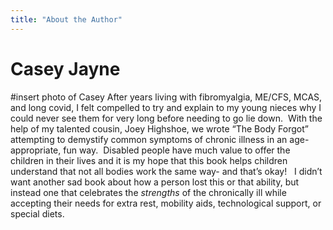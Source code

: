 ```yaml
---
title: "About the Author"
---
```


# Casey Jayne
#insert photo of Casey
After years living with fibromyalgia, ME/CFS, MCAS, and long covid, I felt compelled to try and explain to my young nieces why I could never see them for very long before needing to go lie down.  With the help of my talented cousin, Joey Highshoe, we wrote “The Body Forgot” attempting to demystify common symptoms of chronic illness in an age-appropriate, fun way.  Disabled people have much value to offer the children in their lives and it is my hope that this book helps children understand that not all bodies work the same way- and that’s okay!   I didn’t want another sad book about how a person lost this or that ability, but instead one that celebrates the *strengths* of the chronically ill while accepting their needs for extra rest, mobility aids, technological support, or special diets.  
